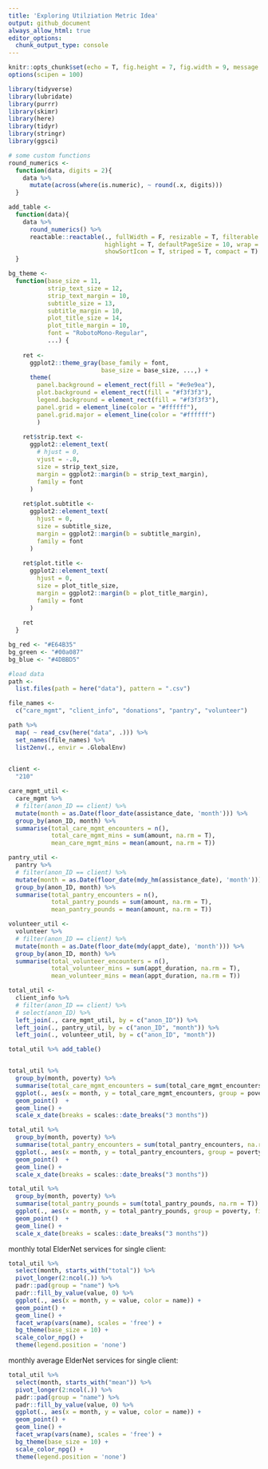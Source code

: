 ```yaml
---
title: 'Exploring Utilziation Metric Idea'
output: github_document
always_allow_html: true
editor_options: 
  chunk_output_type: console
---
```


```r
knitr::opts_chunk$set(echo = T, fig.height = 7, fig.width = 9, message = FALSE, warning = FALSE)
options(scipen = 100)

library(tidyverse)
library(lubridate)
library(purrr)
library(skimr)
library(here)
library(tidyr)
library(stringr)
library(ggsci)

# some custom functions
round_numerics <- 
  function(data, digits = 2){
    data %>%
      mutate(across(where(is.numeric), ~ round(.x, digits)))
  }

add_table <- 
  function(data){
    data %>%
      round_numerics() %>%
      reactable::reactable(., fullWidth = F, resizable = T, filterable = T, 
                           highlight = T, defaultPageSize = 10, wrap = FALSE,
                           showSortIcon = T, striped = T, compact = T)
  }

bg_theme <- 
  function(base_size = 11,
           strip_text_size = 12,
           strip_text_margin = 10,
           subtitle_size = 13,
           subtitle_margin = 10,
           plot_title_size = 14,
           plot_title_margin = 10,
           font = "RobotoMono-Regular",
           ...) {
    
    ret <-
      ggplot2::theme_gray(base_family = font,
                          base_size = base_size, ...,) +
      theme(
        panel.background = element_rect(fill = "#e9e9ea"),
        plot.background = element_rect(fill = "#f3f3f3"),
        legend.background = element_rect(fill = "#f3f3f3"),
        panel.grid = element_line(color = "#ffffff"),
        panel.grid.major = element_line(color = "#ffffff")
        )
    
    ret$strip.text <-
      ggplot2::element_text(
        # hjust = 0,
        vjust = -.8,
        size = strip_text_size,
        margin = ggplot2::margin(b = strip_text_margin),
        family = font
      )
    
    ret$plot.subtitle <-
      ggplot2::element_text(
        hjust = 0,
        size = subtitle_size,
        margin = ggplot2::margin(b = subtitle_margin),
        family = font
      )
    
    ret$plot.title <-
      ggplot2::element_text(
        hjust = 0,
        size = plot_title_size,
        margin = ggplot2::margin(b = plot_title_margin),
        family = font
      )
    
    ret
  }

bg_red <- "#E64B35"
bg_green <- "#00a087"
bg_blue <- "#4DBBD5"

#load data
path <-
  list.files(path = here("data"), pattern = ".csv")

file_names <-
  c("care_mgmt", "client_info", "donations", "pantry", "volunteer")

path %>% 
  map( ~ read_csv(here("data", .))) %>% 
  set_names(file_names) %>%
  list2env(., envir = .GlobalEnv)
  
```

```r

client <- 
  "210"

care_mgmt_util <-
  care_mgmt %>%
  # filter(anon_ID == client) %>%
  mutate(month = as.Date(floor_date(assistance_date, 'month'))) %>%
  group_by(anon_ID, month) %>%
  summarise(total_care_mgmt_encounters = n(),
            total_care_mgmt_mins = sum(amount, na.rm = T),
            mean_care_mgmt_mins = mean(amount, na.rm = T))

pantry_util <- 
  pantry %>%
  # filter(anon_ID == client) %>%
  mutate(month = as.Date(floor_date(mdy_hm(assistance_date), 'month'))) %>%
  group_by(anon_ID, month) %>%
  summarise(total_pantry_encounters = n(),
            total_pantry_pounds = sum(amount, na.rm = T),
            mean_pantry_pounds = mean(amount, na.rm = T))

volunteer_util <- 
  volunteer %>%
  # filter(anon_ID == client) %>%
  mutate(month = as.Date(floor_date(mdy(appt_date), 'month'))) %>%
  group_by(anon_ID, month) %>%
  summarise(total_volunteer_encounters = n(),
            total_volunteer_mins = sum(appt_duration, na.rm = T),
            mean_volunteer_mins = mean(appt_duration, na.rm = T))

total_util <-
  client_info %>%
  # filter(anon_ID == client) %>%
  # select(anon_ID) %>%
  left_join(., care_mgmt_util, by = c("anon_ID")) %>%
  left_join(., pantry_util, by = c("anon_ID", "month")) %>%
  left_join(., volunteer_util, by = c("anon_ID", "month")) 

total_util %>% add_table()


total_util %>%
  group_by(month, poverty) %>%
  summarise(total_care_mgmt_encounters = sum(total_care_mgmt_encounters)) %>%
  ggplot(., aes(x = month, y = total_care_mgmt_encounters, group = poverty, fill = poverty, color = poverty)) + 
  geom_point()  +
  geom_line() + 
  scale_x_date(breaks = scales::date_breaks("3 months"))

total_util %>%
  group_by(month, poverty) %>%
  summarise(total_pantry_encounters = sum(total_pantry_encounters, na.rm = T)) %>%
  ggplot(., aes(x = month, y = total_pantry_encounters, group = poverty, fill = poverty, color = poverty)) + 
  geom_point()  +
  geom_line() + 
  scale_x_date(breaks = scales::date_breaks("3 months"))

total_util %>%
  group_by(month, poverty) %>%
  summarise(total_pantry_pounds = sum(total_pantry_pounds, na.rm = T)) %>%
  ggplot(., aes(x = month, y = total_pantry_pounds, group = poverty, fill = poverty, color = poverty)) + 
  geom_point()  +
  geom_line() + 
  scale_x_date(breaks = scales::date_breaks("3 months"))

```

monthly total ElderNet services for single client:
```r

total_util %>%
  select(month, starts_with("total")) %>%
  pivot_longer(2:ncol(.)) %>%
  padr::pad(group = "name") %>%
  padr::fill_by_value(value, 0) %>%
  ggplot(., aes(x = month, y = value, color = name)) + 
  geom_point() + 
  geom_line() + 
  facet_wrap(vars(name), scales = 'free') + 
  bg_theme(base_size = 10) + 
  scale_color_npg() + 
  theme(legend.position = 'none')

```

monthly average ElderNet services for single client:
```r

total_util %>%
  select(month, starts_with("mean")) %>%
  pivot_longer(2:ncol(.)) %>%
  padr::pad(group = "name") %>%
  padr::fill_by_value(value, 0) %>%
  ggplot(., aes(x = month, y = value, color = name)) + 
  geom_point() + 
  geom_line() + 
  facet_wrap(vars(name), scales = 'free') + 
  bg_theme(base_size = 10) + 
  scale_color_npg() + 
  theme(legend.position = 'none')

```